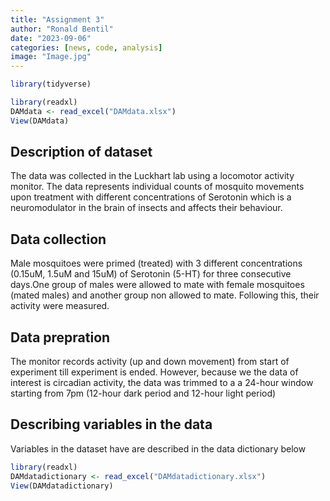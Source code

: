 ```yaml
---
title: "Assignment 3"
author: "Ronald Bentil"
date: "2023-09-06"
categories: [news, code, analysis]
image: "Image.jpg"
---
```


```r
library(tidyverse)

```

```r
library(readxl)
DAMdata <- read_excel("DAMdata.xlsx")
View(DAMdata)
```

## Description of dataset

The data was collected in the Luckhart lab using a locomotor activity monitor. The data represents individual counts of mosquito movements upon treatment with different concentrations of Serotonin which is a neuromodulator in the brain of insects and affects their behaviour.

## Data collection

Male mosquitoes were primed (treated) with 3 different concentrations (0.15uM, 1.5uM and 15uM) of Serotonin (5-HT) for three consecutive days.One group of males were allowed to mate with female mosquitoes (mated males) and another group non allowed to mate. Following this, their activity were measured.

## Data prepration

The monitor records activity (up and down movement) from start of experiment till experiment is ended. However, because we the data of interest is circadian activity, the data was trimmed to a a 24-hour window starting from 7pm (12-hour dark period and 12-hour light period)


## Describing variables in the data

Variables in the dataset have are described in the data dictionary below

```r
library(readxl)
DAMdatadictionary <- read_excel("DAMdatadictionary.xlsx")
View(DAMdatadictionary)
```



